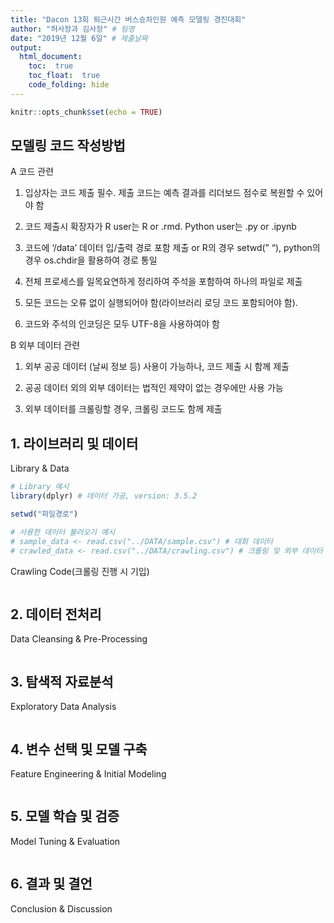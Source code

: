 ```yaml
---
title: "Dacon 13회 퇴근시간 버스승차인원 예측 모델링 경진대회"
author: "허사장과 김사장" # 팀명
date: "2019년 12월 6일" # 제출날짜
output: 
  html_document:
    toc:  true
    toc_float:  true
    code_folding: hide
---
```


```r
knitr::opts_chunk$set(echo = TRUE)
```

## 모델링 코드 작성방법

A 코드 관련

1) 입상자는 코드 제출 필수. 제출 코드는 예측 결과를 리더보드 점수로 복원할 수 있어야 함

2) 코드 제출시 확장자가 R user는 R or .rmd. Python user는 .py or .ipynb

3) 코드에 ‘/data’ 데이터 입/출력 경로 포함 제출 or R의 경우 setwd(" "), python의 경우 os.chdir을 활용하여 경로 통일

4) 전체 프로세스를 일목요연하게 정리하여 주석을 포함하여 하나의 파일로 제출

5) 모든 코드는 오류 없이 실행되어야 함(라이브러리 로딩 코드 포함되어야 함).

6) 코드와 주석의 인코딩은 모두 UTF-8을 사용하여야 함

 
B 외부 데이터 관련

1) 외부 공공 데이터 (날씨 정보 등) 사용이 가능하나, 코드 제출 시 함께 제출

2) 공공 데이터 외의 외부 데이터는 법적인 제약이 없는 경우에만 사용 가능

3) 외부 데이터를 크롤링할 경우, 크롤링 코드도 함께 제출

## 1. 라이브러리 및 데이터
Library & Data

```r
# Library 예시
library(dplyr) # 데이터 가공, version: 3.5.2

setwd("파일경로")

# 사용한 데이터 불러오기 예시
# sample_data <- read.csv("../DATA/sample.csv") # 대회 데이터
# crawled_data <- read.csv("../DATA/crawling.csv") # 크롤링 및 외부 데이터
```
Crawling Code(크롤링 진행 시 기입)
```r

```

## 2. 데이터 전처리 
Data Cleansing & Pre-Processing

```r

```

## 3. 탐색적 자료분석
Exploratory Data Analysis

```r

```



## 4. 변수 선택 및 모델 구축
Feature Engineering & Initial Modeling

```r

```

## 5. 모델 학습 및 검증
Model Tuning & Evaluation

```r

```

## 6. 결과 및 결언
Conclusion & Discussion





